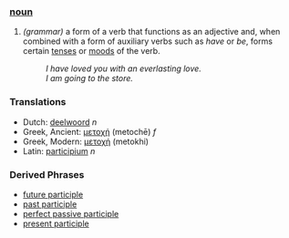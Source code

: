 ===[[noun]]===
# ''(grammar)'' a form of a verb that functions as an adjective and, when combined with a form of auxiliary verbs such as ''have'' or ''be'', forms certain [[tense]]s or [[mood]]s of the verb.
#: ''I have loved you with an everlasting love.''
#: ''I am going to the store.''

=== Translations ===
*Dutch: [[deelwoord]] ''n''
*Greek, Ancient: [[μετοχή]] (metochē) ''f''
*Greek, Modern: [[μετοχή]] (metokhi)
*Latin: [[participium]] ''n''

===Derived Phrases===
*[[future participle]]
*[[past participle]]
*[[perfect passive participle]]
*[[present participle]]